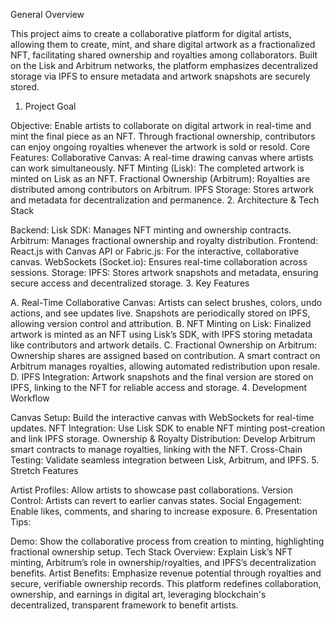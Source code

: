 General Overview


This project aims to create a collaborative platform for digital artists, allowing them to create, mint, and share digital artwork as a fractionalized NFT, facilitating shared ownership and royalties among collaborators. Built on the Lisk and Arbitrum networks, the platform emphasizes decentralized storage via IPFS to ensure metadata and artwork snapshots are securely stored.

1. Project Goal

Objective: Enable artists to collaborate on digital artwork in real-time and mint the final piece as an NFT. Through fractional ownership, contributors can enjoy ongoing royalties whenever the artwork is sold or resold.
Core Features:
Collaborative Canvas: A real-time drawing canvas where artists can work simultaneously.
NFT Minting (Lisk): The completed artwork is minted on Lisk as an NFT.
Fractional Ownership (Arbitrum): Royalties are distributed among contributors on Arbitrum.
IPFS Storage: Stores artwork and metadata for decentralization and permanence.
2. Architecture & Tech Stack

Backend:
Lisk SDK: Manages NFT minting and ownership contracts.
Arbitrum: Manages fractional ownership and royalty distribution.
Frontend:
React.js with Canvas API or Fabric.js: For the interactive, collaborative canvas.
WebSockets (Socket.io): Ensures real-time collaboration across sessions.
Storage:
IPFS: Stores artwork snapshots and metadata, ensuring secure access and decentralized storage.
3. Key Features

A. Real-Time Collaborative Canvas:
Artists can select brushes, colors, undo actions, and see updates live.
Snapshots are periodically stored on IPFS, allowing version control and attribution.
B. NFT Minting on Lisk:
Finalized artwork is minted as an NFT using Lisk’s SDK, with IPFS storing metadata like contributors and artwork details.
C. Fractional Ownership on Arbitrum:
Ownership shares are assigned based on contribution. A smart contract on Arbitrum manages royalties, allowing automated redistribution upon resale.
D. IPFS Integration:
Artwork snapshots and the final version are stored on IPFS, linking to the NFT for reliable access and storage.
4. Development Workflow

Canvas Setup: Build the interactive canvas with WebSockets for real-time updates.
NFT Integration: Use Lisk SDK to enable NFT minting post-creation and link IPFS storage.
Ownership & Royalty Distribution: Develop Arbitrum smart contracts to manage royalties, linking with the NFT.
Cross-Chain Testing: Validate seamless integration between Lisk, Arbitrum, and IPFS.
5. Stretch Features

Artist Profiles: Allow artists to showcase past collaborations.
Version Control: Artists can revert to earlier canvas states.
Social Engagement: Enable likes, comments, and sharing to increase exposure.
6. Presentation Tips:

Demo: Show the collaborative process from creation to minting, highlighting fractional ownership setup.
Tech Stack Overview: Explain Lisk’s NFT minting, Arbitrum’s role in ownership/royalties, and IPFS’s decentralization benefits.
Artist Benefits: Emphasize revenue potential through royalties and secure, verifiable ownership records.
This platform redefines collaboration, ownership, and earnings in digital art, leveraging blockchain's decentralized, transparent framework to benefit artists.
